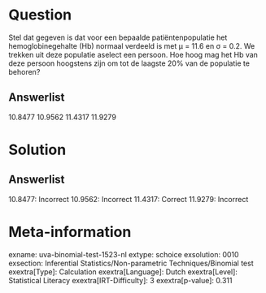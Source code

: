 Question
========

Stel dat gegeven is dat voor een bepaalde patiëntenpopulatie het
hemoglobinegehalte (Hb) normaal verdeeld is met μ = 11.6 en σ = 0.2. We
trekken uit deze populatie aselect een persoon. Hoe hoog mag het Hb van
deze persoon hoogstens zijn om tot de laagste 20% van de populatie te
behoren?

Answerlist
----------

10.8477
10.9562
11.4317
11.9279

Solution
========

Answerlist
----------

10.8477: Incorrect
10.9562: Incorrect
11.4317: Correct
11.9279: Incorrect

Meta-information
================
exname: uva-binomial-test-1523-nl
extype: schoice
exsolution: 0010
exsection: Inferential Statistics/Non-parametric Techniques/Binomial test
exextra[Type]: Calculation
exextra[Language]: Dutch
exextra[Level]: Statistical Literacy
exextra[IRT-Difficulty]: 3
exextra[p-value]: 0.311
